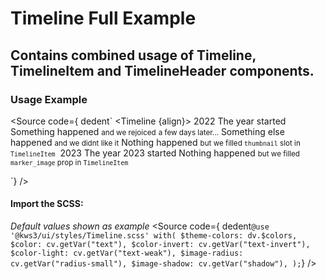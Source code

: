 
<Version />

# Timeline Full Example
## Contains combined usage of Timeline, TimelineItem and TimelineHeader components.

<Meta of={Stories} />
<Canvas of={Stories.Main} />
<Controls />

### Usage Example
<Source
  code={ dedent`
  <Timeline {align}>
    <TimelineHeader
      ><span class="tag is-primary is-medium">2022</span></TimelineHeader>
    <TimelineItem color="success">The year started</TimelineItem>
    <TimelineItem color="success" marker_icon="thumbs-up">
      Something happened
      <small slot="below">and we rejoiced</small>
    </TimelineItem>
    <TimelineItem color="warning" marker_icon="thumbs-down">
      <small slot="above">a few days later...</small>
      Something else happened
      <small slot="below">and we didnt like it</small>
    </TimelineItem>
    <TimelineItem color="warning">
      Nothing happened
      <small slot="below"
        >but we filled <code>thumbnail</code> slot in
        <code>TimelineItem</code></small>
      <img
        slot="thumbnail"
        src="https://bulma.io/images/placeholders/64x64.png"
        alt="" />
    </TimelineItem>
    <TimelineHeader
      ><span class="tag is-info is-medium">2023</span></TimelineHeader>
    <TimelineItem color="success">The year 2023 started</TimelineItem>
    <TimelineItem
      color="danger"
      marker_image="https://bulma.io/images/placeholders/64x64.png">
      Nothing happened
      <small slot="below"
        >but we filled <code>marker_image</code> prop in
        <code>TimelineItem</code></small>
    </TimelineItem>
  </Timeline>
  <script>
  </script>
  `}
/>

#### Import the SCSS:
_Default values shown as example_
<Source
  code={ dedent`
    @use '@kws3/ui/styles/Timeline.scss' with(
      $theme-colors: dv.$colors,
      $color: cv.getVar("text"),
      $color-invert: cv.getVar("text-invert"),
      $color-light: cv.getVar("text-weak"),
      $image-radius: cv.getVar("radius-small"),
      $image-shadow: cv.getVar("shadow"),
    );
  `}
/>
